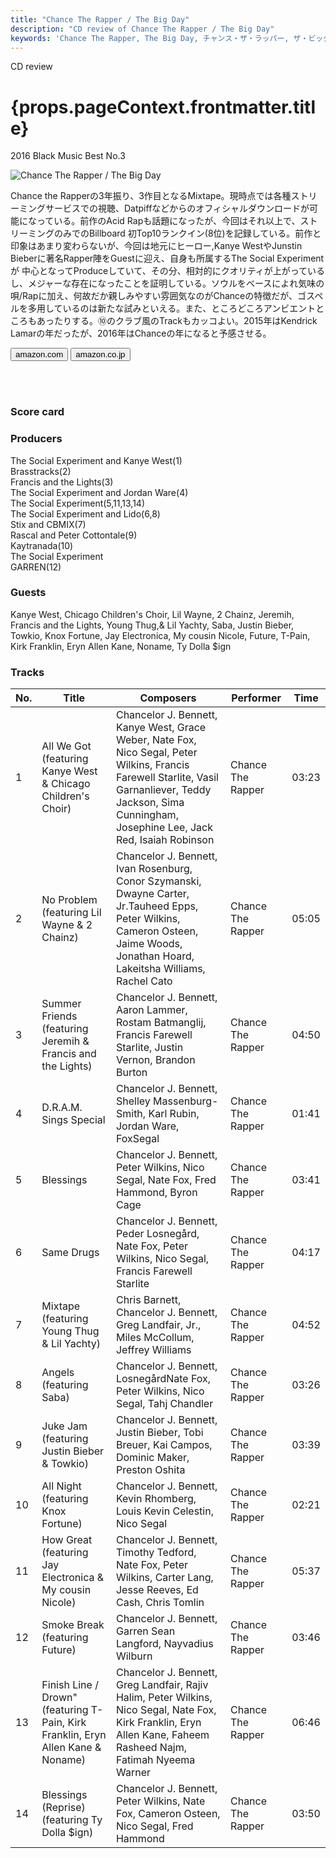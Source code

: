 ```yaml
---
title: "Chance The Rapper / The Big Day"
description: "CD review of Chance The Rapper / The Big Day"
keywords: 'Chance The Rapper, The Big Day, チャンス・ザ・ラッパー, ザ・ビッグ・デイ'
---
```





<p className="largeP">CD review</p>
<h1 className="h1--no--margin">{props.pageContext.frontmatter.title}</h1>
<p className="largeP"><Link to="/best50/2016/">2016 Black Music Best No.3</Link></p>

<Row  className="image-card-group">
	<Column colMd={"4"} colLg={"4"} noGutterMdLeft="">
       <ImageCard>

![Chance The Rapper / The Big Day](../../images/cd/chancetherapper2L.jpg) 

</ImageCard>
	</Column>
	<Column colMd={"8"} colLg={"8"} noGutterMdLeft="">
	<p>
	Chance the Rapperの3年振り、3作目となるMixtape。現時点では各種ストリーミングサービスでの視聴、Datpiffなどからのオフィシャルダウンロードが可能になっている。前作のAcid Rapも話題になったが、今回はそれ以上で、ストリーミングのみでのBillboard 初Top10ランクイン(8位)を記録している。前作と印象はあまり変わらないが、今回は地元にヒーロー,Kanye WestやJunstin Bieberに著名Rapper陣をGuestに迎え、自身も所属するThe Social Experimentが 中心となってProduceしていて、その分、相対的にクオリティが上がっているし、メジャーな存在になったことを証明している。ソウルをベースによれ気味の唄/Rapに加え、何故だか親しみやすい雰囲気なのがChanceの特徴だが、ゴスペルを多用しているのは新たな試みといえる。また、ところどころアンビエントところもあったりする。⑩のクラブ風のTrackもカッコよい。2015年はKendrick Lamarの年だったが、2016年はChanceの年になると予感させる。
	</p>
	<div>
	  <Button href="https://amzn.to/3acP6k9" kind="primary" size="small" renderIcon={ArrowUpRight24}>
      amazon.com
      </Button>
      <Button href="https://amzn.to/3ktAemj" kind="secondary" size="small" renderIcon={ArrowUpRight24}>
      amazon.co.jp
      </Button>
	</div>
	<a href="https://geo.music.apple.com/jp/album/coloring-book/1113239004?mt=1&app=music&ls=1&at=11lcug" style="display:inline-block;overflow:hidden;background:url(https://linkmaker.itunes.apple.com/ja-jp/lockup.svg?releaseDate=2016-05-13&kind=album&bubble=apple_music&style=mono-black) no-repeat;width:180px;height:45px;"></a>
	<a href="https://geo.music.apple.com/jp/album/coloring-book/1113239004?app=itunes&at=11lcug" style="display:inline-block;overflow:hidden;background:url(https://linkmaker.itunes.apple.com/ja-jp/badge-lrg.svg?releaseDate=2016-05-13T00:00:00Z&kind=album&bubble=itunes_music) no-repeat;width:140px;height:45px;"></a>
	</Column>
</Row>
<Row >
	<Column colMd={"4"} colLg={"4"} noGutterMdLeft="">
<div>
    <h3>Score card</h3>
	<SliderJS1 value="4" />
    <SliderJS2 value="2" />
	<SliderJS3 value="2" />
    <SliderJS4 value="9" />
</div>
</Column>
<Column colMd={"8"} colLg={"8"} noGutterMdLeft="">
<div>
<h3>Producers</h3>
<p>
The Social Experiment and Kanye West(1)
<br/>Brasstracks(2)
<br/>Francis and the Lights(3)
<br/>The Social Experiment and Jordan Ware(4)
<br/>The Social Experiment(5,11,13,14)
<br/>The Social Experiment and Lido(6,8)
<br/>Stix and CBMIX(7)
<br/>Rascal and Peter Cottontale(9)
<br/>Kaytranada(10)
<br/>The Social Experiment
<br/>GARREN(12)
</p>
<h3>Guests</h3>
<p>
Kanye West, Chicago Children's Choir, Lil Wayne, 2 Chainz, Jeremih, Francis and the Lights, Young Thug,& Lil Yachty, Saba, Justin Bieber, Towkio, Knox Fortune, Jay Electronica, My cousin Nicole, Future, T-Pain, Kirk Franklin, Eryn Allen Kane, Noname, Ty Dolla $ign
</p>
</div>
</Column>
</Row>

<h3>Tracks</h3>

| No. |	 Title                                                                           |	 Composers                                                                                                                                                                                 	               |	 Performer     | Time  |
| --- |	-------------------------------------------------------------------------------- | ----------------------------------------------------------------------------------------------------------------------------------------------------------------------------------------------------------- | ----------------- | ----- |
| 1	  |	All We Got (featuring Kanye West & Chicago Children's Choir)                     | Chancelor J. Bennett, Kanye West, Grace Weber, Nate Fox, Nico Segal, Peter Wilkins, Francis Farewell Starlite, Vasil Garnanliever, Teddy Jackson, Sima Cunningham, Josephine Lee, Jack Red, Isaiah Robinson | Chance The Rapper | 03:23 |
| 2	  |	No Problem (featuring Lil Wayne & 2 Chainz)                                      | Chancelor J. Bennett, Ivan Rosenburg, Conor Szymanski, Dwayne Carter, Jr.Tauheed Epps, Peter Wilkins, Cameron Osteen, Jaime Woods, Jonathan Hoard, Lakeitsha Williams, Rachel Cato                      	   | Chance The Rapper | 05:05 |
| 3	  |	Summer Friends (featuring Jeremih & Francis and the Lights)                      | Chancelor J. Bennett, Aaron Lammer, Rostam Batmanglij, Francis Farewell Starlite, Justin Vernon, Brandon Burton                                                                                             | Chance The Rapper | 04:50 |
| 4	  |	D.R.A.M. Sings Special                                                           | Chancelor J. Bennett, Shelley Massenburg-Smith, Karl Rubin, Jordan Ware, FoxSegal                                                                                                                           | Chance The Rapper | 01:41 |
| 5	  |	Blessings                                                                        | Chancelor J. Bennett, Peter Wilkins, Nico Segal, Nate Fox, Fred Hammond, Byron Cage                                                                                                                         | Chance The Rapper | 03:41 |
| 6	  |	Same Drugs                                                                       | Chancelor J. Bennett, Peder Losnegård, Nate Fox, Peter Wilkins, Nico Segal, Francis Farewell Starlite                                                                                                       | Chance The Rapper | 04:17 |
| 7	  |	Mixtape (featuring Young Thug & Lil Yachty)                                      | Chris Barnett, Chancelor J. Bennett, Greg Landfair, Jr., Miles McCollum, Jeffrey Williams                                                                                                 	               | Chance The Rapper | 04:52 |
| 8	  |	Angels (featuring Saba)                                                          | Chancelor J. Bennett, LosnegårdNate Fox, Peter Wilkins, Nico Segal, Tahj Chandler                                                                                                                           | Chance The Rapper | 03:26 |
| 9	  |	Juke Jam (featuring Justin Bieber & Towkio)                                      | Chancelor J. Bennett, Justin Bieber, Tobi Breuer, Kai Campos, Dominic Maker, Preston Oshita                                                                                              	               | Chance The Rapper | 03:39 |
| 10  |	All Night (featuring Knox Fortune)                                               | Chancelor J. Bennett, Kevin Rhomberg, Louis Kevin Celestin, Nico Segal                                                                                                                                      | Chance The Rapper | 02:21 |
| 11  |	How Great (featuring Jay Electronica & My cousin Nicole)                         | Chancelor J. Bennett, Timothy Tedford, Nate Fox, Peter Wilkins, Carter Lang, Jesse Reeves, Ed Cash, Chris Tomlin                                                                                            | Chance The Rapper | 05:37 |
| 12  |	Smoke Break (featuring Future)                                                   | Chancelor J. Bennett, Garren Sean Langford, Nayvadius Wilburn                                                                                                                                               | Chance The Rapper | 03:46 |
| 13  |	Finish Line / Drown" (featuring T-Pain, Kirk Franklin, Eryn Allen Kane & Noname) | Chancelor J. Bennett, Greg Landfair, Rajiv Halim, Peter Wilkins, Nico Segal, Nate Fox, Kirk Franklin, Eryn Allen Kane, Faheem Rasheed Najm, Fatimah Nyeema Warner                                           | Chance The Rapper | 06:46 |
| 14  |	Blessings (Reprise) (featuring Ty Dolla $ign)                                    | Chancelor J. Bennett, Peter Wilkins, Nate Fox, Cameron Osteen, Nico Segal, Fred Hammond                                                                                                                     | Chance The Rapper | 03:50 |

<Row>
<Column colMd={3} colLg={3} noGutterMdLeft>
<Review1 />
</Column>
</Row>